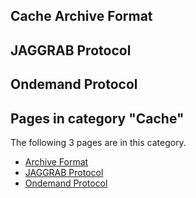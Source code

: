 == '''Cache Archive Format''' ==

== '''JAGGRAB Protocol''' ==

== '''Ondemand Protocol''' ==
<!-- DO NOT EDIT BELOW THIS LINE, OR CHANGE THIS COMMENT, CODE AUTOMATICALLY GENERATED BY category.sh -->
== '''Pages in category "Cache"''' ==
The following 3 pages are in this category.
* [[Archive Format]]
* [[JAGGRAB Protocol]]
* [[Ondemand Protocol]]
